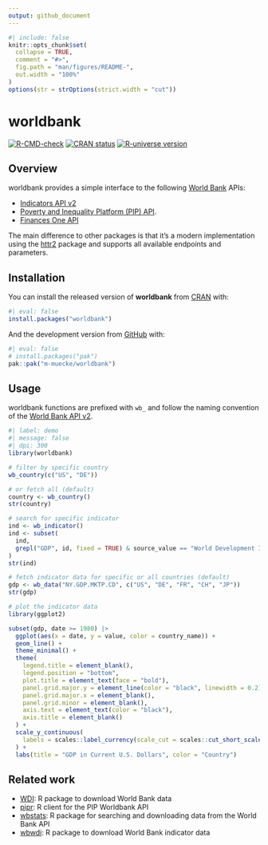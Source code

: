```yaml
---
output: github_document
---
```


<!-- README.md is generated from README.Rmd. Please edit that file -->

```r
#| include: false
knitr::opts_chunk$set(
  collapse = TRUE,
  comment = "#>",
  fig.path = "man/figures/README-",
  out.width = "100%"
)
options(str = strOptions(strict.width = "cut"))
```

# worldbank

<!-- badges: start -->
[![R-CMD-check](https://github.com/m-muecke/worldbank/actions/workflows/R-CMD-check.yaml/badge.svg)](https://github.com/m-muecke/worldbank/actions/workflows/R-CMD-check.yaml)
[![CRAN status](https://www.r-pkg.org/badges/version/worldbank)](https://CRAN.R-project.org/package=worldbank)
[![R-universe version](https://m-muecke.r-universe.dev/worldbank/badges/version)](https://m-muecke.r-universe.dev/worldbank)
<!-- badges: end -->

## Overview

worldbank provides a simple interface to the following [World Bank](https://datahelpdesk.worldbank.org/knowledgebase/articles/889386-developer-information-overview) APIs:

- [Indicators API v2](https://datahelpdesk.worldbank.org/knowledgebase/articles/889392-about-the-indicators-api-documentation)
- [Poverty and Inequality Platform (PIP) API](https://pip.worldbank.org/api).
- [Finances One API](https://financesone.worldbank.org)

The main difference to other packages is that it's a modern implementation using the [httr2](https://httr2.r-lib.org) package
and supports all available endpoints and parameters.

## Installation

You can install the released version of **worldbank** from [CRAN](https://CRAN.R-project.org) with:

```r
#| eval: false
install.packages("worldbank")
```

And the development version from [GitHub](https://github.com/) with:

```r
#| eval: false
# install.packages("pak")
pak::pak("m-muecke/worldbank")
```

## Usage

worldbank functions are prefixed with `wb_` and follow the naming convention of the [World Bank API v2](https://datahelpdesk.worldbank.org/knowledgebase/articles/889392-about-the-indicators-api-documentation).

```r
#| label: demo
#| message: false
#| dpi: 300
library(worldbank)

# filter by specific country
wb_country(c("US", "DE"))

# or fetch all (default)
country <- wb_country()
str(country)

# search for specific indicator
ind <- wb_indicator()
ind <- subset(
  ind,
  grepl("GDP", id, fixed = TRUE) & source_value == "World Development Indicators"
)
str(ind)

# fetch indicator data for specific or all countries (default)
gdp <- wb_data("NY.GDP.MKTP.CD", c("US", "DE", "FR", "CH", "JP"))
str(gdp)

# plot the indicator data
library(ggplot2)

subset(gdp, date >= 1980) |>
  ggplot(aes(x = date, y = value, color = country_name)) +
  geom_line() +
  theme_minimal() +
  theme(
    legend.title = element_blank(),
    legend.position = "bottom",
    plot.title = element_text(face = "bold"),
    panel.grid.major.y = element_line(color = "black", linewidth = 0.2),
    panel.grid.major.x = element_blank(),
    panel.grid.minor = element_blank(),
    axis.text = element_text(color = "black"),
    axis.title = element_blank()
  ) +
  scale_y_continuous(
    labels = scales::label_currency(scale_cut = scales::cut_short_scale())
  ) +
  labs(title = "GDP in Current U.S. Dollars", color = "Country")
```

## Related work

* [WDI](https://github.com/vincentarelbundock/WDI): R package to download World Bank data
* [pipr](https://github.com/worldbank/pipr): R client for the PIP Worldbank API
* [wbstats](https://github.com/gshs-ornl/wbstats): R package for searching and downloading data from the World Bank API
* [wbwdi](https://github.com/tidy-intelligence/r-wbwdi): R package to download World Bank indicator data
